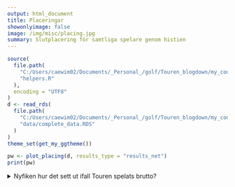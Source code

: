 ```yaml
---
output: html_document
title: Placeringar
showonlyimage: false  
image: /img/misc/placing.jpg  
summary: Slutplacering för samtliga spelare genom histien
---
```

```r
source(
  file.path(
    "C:/Users/caewim02/Documents/_Personal_/golf/Touren_blogdown/my_code",
    "helpers.R"
  ),
  encoding = "UTF8"
)
d <- read_rds(
  file.path(
    "C:/Users/caewim02/Documents/_Personal_/golf/Touren_blogdown/my_code",
    "data/complete_data.RDS"
  )  
)
theme_set(get_my_ggtheme())
```

```r
pw <- plot_placing(d, results_type = "results_net")
print(pw)
```


<details>
<summary>Nyfiken hur det sett ut ifall Touren spelats brutto?</summary>
<p>

Placeringar ifall Touren spelats brutto:
```r
pw <- plot_placing(
  # Inga scorekort från Tour 1-4; kan inte veta vem som vann.
  ds = d %>% slice(-c(1:4)),
  results_type = "results_gross"
)
print(pw)
```

</p>
</details>


